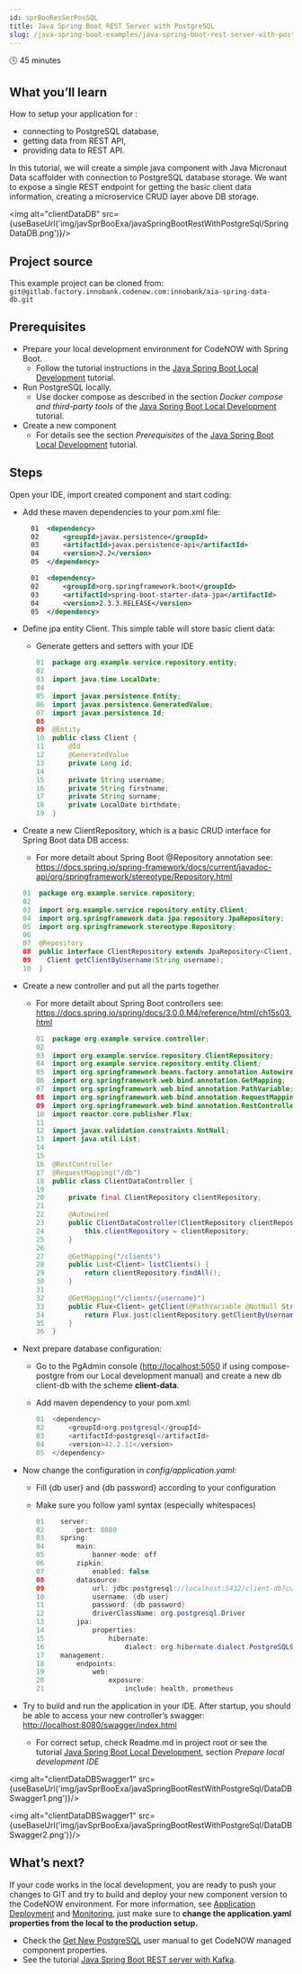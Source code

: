 ```yaml
---
id: sprBooResSerPosSQL
title: Java Spring Boot REST Server with PostgreSQL
slug: /java-spring-boot-examples/java-spring-boot-rest-server-with-postgresql
---
```



🕓 45 minutes

## What you’ll learn

How to setup your application for : 

- connecting to PostgreSQL database,
- getting data from REST API, 
- providing data to REST API. 

In this tutorial, we will create a simple java component with Java Micronaut Data scaffolder with connection to PostgreSQL database storage. We want to expose a single REST endpoint for getting the basic client data information, creating a microservice CRUD layer above DB storage.

<img alt="clientDataDB" src={useBaseUrl('img/javSprBooExa/javaSpringBootRestWithPostgreSql/SpringDataDB.png')}/>

## Project source

This example project can be cloned from: ```git@gitlab.factory.innobank.codenow.com:innobank/aia-spring-data-db.git```

## Prerequisites 

- Prepare your local development environment for CodeNOW with Spring Boot. 
  - Follow the tutorial instructions in the [Java Spring Boot Local Development](../locDevWitCodNow/locDev/) tutorial.
- Run PostgreSQL locally. 
  - Use docker compose as described in the section *Docker compose and third-party tools* of the [Java Spring Boot Local Development](../locDevWitCodNow/jlocDev) tutorial.
- Create a new component
  - For details see the section *Prerequisites* of the [Java Spring Boot Local Development](../locDevWitCodNow/locDev/) tutorial.

## Steps

Open your IDE, import created component and start coding:

- Add these maven dependencies to your pom.xml file:
      
    ```xml
      01  <dependency>
      02      <groupId>javax.persistence</groupId>
      03      <artifactId>javax.persistence-api</artifactId>
      04      <version>2.2</version>
      05  </dependency>
    ```

    ```xml
      01  <dependency>
      02      <groupId>org.springframework.boot</groupId>
      03      <artifactId>spring-boot-starter-data-jpa</artifactId>
      04      <version>2.3.3.RELEASE</version>
      05  </dependency>
    ```  

- Define jpa entity Client. This simple table will store basic client data:

    - Generate getters and setters with your IDE

      ```java
      01  package org.example.service.repository.entity;
      02   
      03  import java.time.LocalDate;
      04 
      05  import javax.persistence.Entity;
      06  import javax.persistence.GeneratedValue;
      07  import javax.persistence.Id;
      08 
      09  @Entity
      10  public class Client {
      11      @Id
      12      @GeneratedValue
      13      private Long id;
      14 
      15      private String username;
      16      private String firstname;
      17      private String surname;
      18      private LocalDate birthdate;
      19  }
      ```

- Create a new ClientRepository, which is a basic CRUD interface for Spring Boot data DB access:
    - For more detailt about Spring Boot @Repository annotation see: https://docs.spring.io/spring-framework/docs/current/javadoc-api/org/springframework/stereotype/Repository.html

    ```java
    01  package org.example.service.repository;
    02
    03  import org.example.service.repository.entity.Client;
    04  import org.springframework.data.jpa.repository.JpaRepository;
    05  import org.springframework.stereotype.Repository;
    06
    07  @Repository
    08  public interface ClientRepository extends JpaRepository<Client, Long> {
    09    Client getClientByUsername(String username);
    10  }
    ```

- Create a new controller and put all the parts together
  - For more detailt about Spring Boot controllers see: https://docs.spring.io/spring/docs/3.0.0.M4/reference/html/ch15s03.html  

    ```java
    01  package org.example.service.controller;
    02 
    03  import org.example.service.repository.ClientRepository;
    04  import org.example.service.repository.entity.Client;
    05  import org.springframework.beans.factory.annotation.Autowired;
    06  import org.springframework.web.bind.annotation.GetMapping;
    07  import org.springframework.web.bind.annotation.PathVariable;
    08  import org.springframework.web.bind.annotation.RequestMapping;
    09  import org.springframework.web.bind.annotation.RestController;
    10  import reactor.core.publisher.Flux;
    11  
    12  import javax.validation.constraints.NotNull;
    13  import java.util.List;
    14  
    15  
    16  @RestController
    17  @RequestMapping("/db")
    18  public class ClientDataController {
    19  
    20      private final ClientRepository clientRepository;
    21  
    22      @Autowired
    23      public ClientDataController(ClientRepository clientRepository) {
    24          this.clientRepository = clientRepository;
    25      }
    26      
    27      @GetMapping("/clients")
    28      public List<Client> listClients() {
    29          return clientRepository.findAll();
    30      }
    31      
    32      @GetMapping("/clients/{username}")
    33      public Flux<Client> getClient(@PathVariable @NotNull String username) {
    34          return Flux.just(clientRepository.getClientByUsername(username));
    35      }
    36  }
    ```

- Next prepare database configuration:
  - Go to the PgAdmin console ([http://localhost:5050](http://localhost:5050) if using compose-postgre from our Local development manual) and create a new db client-db with the scheme **client-data**.
  - Add maven dependency to your pom.xml: 

    ```java
    01  <dependency>
    02      <groupId>org.postgresql</groupId>
    03      <artifactId>postgresql</artifactId>
    04      <version>42.2.11</version>
    05  </dependency>
    ```

- Now change the configuration in *config/application.yaml*:
  - Fill {db user} and {db password} according to your configuration
  - Make sure you follow yaml syntax (especially whitespaces)

    ```java
    01    server:
    02        port: 8080
    03    spring:
    04        main:
    05            banner-mode: off
    06        zipkin:
    07            enabled: false
    08        datasource:
    09            url: jdbc:postgresql://localhost:5432/client-db?currentSchema=client-data
    10            username: {db user}
    11            password: {db password}
    12            driverClassName: org.postgresql.Driver
    13        jpa:
    14            properties:
    15                hibernate:
    16                    dialect: org.hibernate.dialect.PostgreSQL95Dialect
    17    management:
    18        endpoints:
    19            web:
    20                exposure:
    21                    include: health, prometheus
    ```

- Try to build and run the application in your IDE. After startup, you should be able to access your new controller’s swagger: [http://localhost:8080/swagger/index.html](http://localhost:8080/swagger/index.html)
  - For correct setup, check Readme.md in project root or see the tutorial [Java Spring Boot Local Development](../locDevWitCodNow/locDev/), section *Prepare local development IDE*

<img alt="clientDataDBSwagger1" src={useBaseUrl('img/javSprBooExa/javaSpringBootRestWithPostgreSql/DataDBSwagger1.png')}/>

<img alt="clientDataDBSwagger1" src={useBaseUrl('img/javSprBooExa/javaSpringBootRestWithPostgreSql/DataDBSwagger2.png')}/>

## What’s next?

If your code works in the local development, you are ready to push your changes to GIT and try to build and deploy your new component version to the CodeNOW environment. For more information, see [Application Deployment](../admMan/depApp/) and [Monitoring](../admMan/depMon/), just make sure to **change the application.yaml properties from the local to the production setup.**

- Check the [Get New PostgreSQL](https://accounts.google.com/signin/v2/identifier?continue=https%3A%2F%2Fdrive.google.com%2Fa%2Fstratox.cz%2Fopen%3Fid%3D1lgWTgsGxnYmgJqqq21htQjJZ-QrJsgSAnkcGscd_GGE&service=wise&hd=stratox.cz&sacu=1&flowName=GlifWebSignIn&flowEntry=AddSession) user manual to get CodeNOW managed component properties. 
- See the tutorial [Java Spring Boot REST server with Kafka](../javSprBooExa/resApiAndKafMesPub/).
